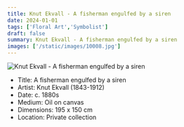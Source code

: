 ```yaml
---
title: Knut Ekvall - A fisherman engulfed by a siren
date: 2024-01-01
tags: ['Floral Art','Symbolist']
draft: false
summary: Knut Ekvall - A fisherman engulfed by a siren
images: ['/static/images/10008.jpg']
---
```


![Knut Ekvall - A fisherman engulfed by a siren](/static/images/10008.jpg)

* Title: A fisherman engulfed by a siren
* Artist: Knut Ekvall (1843-1912)
* Date: c. 1880s
* Medium: Oil on canvas
* Dimensions: 195 x 150 cm
* Location: Private collection


